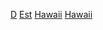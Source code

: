 {{United States topic|prefix=:Category:各年代|suffix=建立}}
[[Category:各年夏威夷州建立|D]]
[[Category:各年代夏威夷州|Est]]
[[Category:各年代美國建立|Hawaii]]
[[Category:各年代大洋洲建立|Hawaii]]
